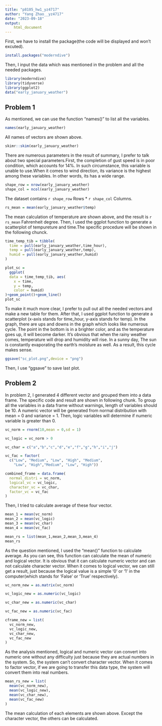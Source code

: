 ```yaml
---
title: "p8105_hw1_yz4717"
author: "Yang Zhao__yz4717"
date: "2023-09-18"
output: 
    html_document
---
```


First, we have to install the package(the code will be displayed and won't excuted).

```r
install.packages("moderndive")
```

Then, I input the data which was mentioned in the problem and all the needed packages.

```r
library(moderndive)
library(tidyverse)
library(ggplot2)
data("early_january_weather")
```

## Problem 1

As mentioned, we can use the function "names()" to list all the variables.

```r
names(early_january_weather)
```

All names of vectors are shown above.

```r
skimr::skim(early_january_weather)
```

There are numerous parameters in the result of summary, I prefer to talk about two special parameters.First, the completion of gust speed is in poor condition, which accounts for 14%. In such circumstance, this variable is unable to use.When it comes to wind direction, its variance is the highest among these variables. In other words, its has a wide range.

```r
shape_row = nrow(early_january_weather)
shape_col = ncol(early_january_weather)
```

The dataset contains `r shape_row` Rows * `r shape_col` Columns.

```r
rs_mean = mean(early_january_weather$temp)
```

The mean calculation of temperature are shown above, and the result is `r rs_mean` Fahrenheit degree.
Then, I used the ggplot function to generate a scatterplot of tempureture and time.The specific procedure will be shown in the following chunck.

```r
time_temp_tib = tibble(
  time = pull(early_january_weather,time_hour),
  temp = pull(early_january_weather,temp),
  humid = pull(early_january_weather,humid)
)

plot_sc = 
  ggplot(
  data = time_temp_tib, aes(
    x = time,
    y = temp,
    color = humid)
)+geom_point()+geom_line()
plot_sc
```

To make it much more clear, I prefer to pull out all the needed vectors and make a new table for them. After that, I used ggplot function to generate a scatterplot (x-axis stands for time_hour, y-axis stands for temp). In the graph, there are ups and downs in the graph which looks like numerous cycle. The point in the bottom is in a brighter color, and as the temperature goes up, it will become darker. It's obvious that when the rainy weather comes, temperature will drop and humidity will rise. In a sunny day, The sun is constantly evaporating the earth's moisture as well. As a result, this cycle makes sense.   

```r
ggsave("sc_plot.png",device = "png")
```

Then, I use "ggsave" to save last plot.

## Problem 2

In problem 2, I generated 4 different vector and grouped them into a data frame. The specific code and result are shown in following chunk. To group all the variables in a data frame without warnings, length of variables should be 10. A numeric vector will be generated from normal distribution with mean = 0 and variance = 1. Then, logic variables will determine if numeric variable is greater than 0.

```r
vc_norm = rnorm(10,mean = 0,sd = 1)

vc_logic = vc_norm > 0

vc_char = c("a","b","c","d","e","f","g","h","i","j")

vc_fac = factor(
  c("Low", "Medium", "Low", "High", "Medium",
    "Low", "High","Medium", "Low", "High"))

combined_frame = data.frame(
  normal_distri = vc_norm,
  logical_vc = vc_logic,
  character_vc = vc_char,
  factor_vc = vc_fac
)
```

Then, I tried to calculate average of these four vector.

```r
mean_1 = mean(vc_norm)
mean_2 = mean(vc_logic)
mean_3 = mean(vc_char)
mean_4 = mean(vc_fac)

mean_rs = list(mean_1,mean_2,mean_3,mean_4)
mean_rs
```

As the question mentioned, I used the "mean()" function to calculate average. As you can see, this function can calculate the mean of numeric and logical vector. It is obvious that it can calculate numeric vector and can not calculate character vector. When it comes to logical vector, we can still get a result, just because the logical value is a simple '0' or '1' in the computer(which stands for 'False' or 'True' respectively).

```r
vc_norm_new = as.matrix(vc_norm)

vc_logic_new = as.numeric(vc_logic)

vc_char_new = as.numeric(vc_char)

vc_fac_new = as.numeric(vc_fac)

cframe_new = list(
  vc_norm_new,
  vc_logic_new,
  vc_char_new,
  vc_fac_new
)

```

As the analysis mentioned, logical and numeric vector can convert into numeric one without any difficulty just because they are actual numbers in the system. So, the system can't convert character vector. When it comes to factor vector, if we are going to transfer this data type, the system will convert them into real numbers.

```r
mean_rs_new = list(
  mean(vc_norm_new),
  mean(vc_logic_new),
  mean(vc_char_new),
  mean(vc_fac_new)
)
```

The mean calculation of each elements are shown above. Except the character vector, the others can be calculated. 